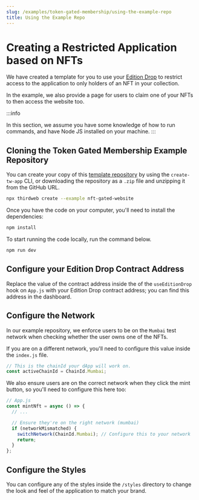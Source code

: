 ```yaml
---
slug: /examples/token-gated-membership/using-the-example-repo
title: Using the Example Repo
---
```


# Creating a Restricted Application based on NFTs

We have created a template for you to use your [Edition Drop](/pre-built-contracts/edition-drop) to restrict access to
the application to only holders of an NFT in your collection.

In the example, we also provide a page for users to claim one of your NFTs to then access the website too.

:::info

In this section, we assume you have some knowledge of how to run commands,
and have Node JS installed on your machine.
:::

## Cloning the Token Gated Membership Example Repository

You can create your copy of this [template repository](https://github.com/thirdweb-example/NFT-Gated-Website)
by using the `create-tw-app` CLI, or downloading the repository as a `.zip` file and unzipping it from the GitHub URL.

```bash
npx thirdweb create --example nft-gated-website
```

Once you have the code on your computer, you'll need to install the dependencies:

```bash npm2yarn
npm install
```

To start running the code locally, run the command below.

```bash npm2yarn
npm run dev
```

## Configure your Edition Drop Contract Address

Replace the value of the contract address inside the of the `useEditionDrop` hook on `App.js`
with your Edition Drop contract address; you can find this address in the dashboard.

## Configure the Network

In our example repository, we enforce users to be on the `Mumbai` test network when checking whether the user owns one of the NFTs.

If you are on a different network, you'll need to configure this value inside the `index.js` file.

```jsx
// This is the chainId your dApp will work on.
const activeChainId = ChainId.Mumbai;
```

We also ensure users are on the correct network when they click the mint button, so you'll need to configure this here too:

```jsx
// App.js
const mintNft = async () => {
  // ...

  // Ensure they're on the right network (mumbai)
  if (networkMismatched) {
    switchNetwork(ChainId.Mumbai); // Configure this to your network
    return;
  }
};
```

## Configure the Styles

You can configure any of the styles inside the `/styles` directory to change the look and feel of the
application to match your brand.
